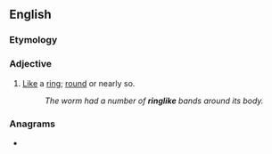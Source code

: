 ==English==

===Etymology===
{{suffix|en|ring|like}}

===Adjective===
{{en-adj}}

# [[like|Like]] a [[ring]]; [[round]] or nearly so.
#: ''The worm had a number of '''ringlike''' bands around its body.''

===Anagrams===
* {{l|en|kinglier}}